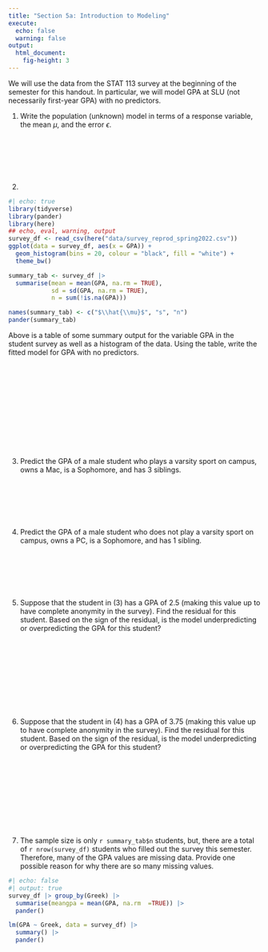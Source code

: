 ```yaml
---
title: "Section 5a: Introduction to Modeling"
execute:
  echo: false
  warning: false
output: 
  html_document:
    fig-height: 3
---
```


We will use the data from the STAT 113 survey at the beginning of the semester for this handout. In particular, we will model GPA at SLU (not necessarily first-year GPA) with no predictors.

1. Write the population (unknown) model in terms of a response variable, the mean $\mu$, and the error $\epsilon$.

<br>

<br>

<br>

2. 

```r
#| echo: true
library(tidyverse)
library(pander)
library(here)
## echo, eval, warning, output
survey_df <- read_csv(here("data/survey_reprod_spring2022.csv"))
ggplot(data = survey_df, aes(x = GPA)) +
  geom_histogram(bins = 20, colour = "black", fill = "white") +
  theme_bw()
```

```r
summary_tab <- survey_df |>
  summarise(mean = mean(GPA, na.rm = TRUE),
            sd = sd(GPA, na.rm = TRUE),
            n = sum(!is.na(GPA)))

names(summary_tab) <- c("$\\hat{\\mu}$", "s", "n")
pander(summary_tab)
```

Above is a table of some summary output for the variable GPA in the student survey as well as a histogram of the data. Using the table, write the fitted model for GPA with no predictors.

<br>

<br>

<br>

<br>

<br>

<br>

3. Predict the GPA of a male student who plays a varsity sport on campus, owns a Mac, is a Sophomore, and has 3 siblings.

<br>

<br>

<br>

4. Predict the GPA of a male student who does not play a varsity sport on campus, owns a PC, is a Sophomore, and has 1 sibling.

<br>

<br>

<br>

5. Suppose that the student in (3) has a GPA of 2.5 (making this value up to have complete anonymity in the survey). Find the residual for this student. Based on the sign of the residual, is the model underpredicting or overpredicting the GPA for this student?

<br>

<br>

<br>

<br>

<br>

6. Suppose that the student in (4) has a GPA of 3.75 (making this value up to have complete anonymity in the survey). Find the residual for this student. Based on the sign of the residual, is the model underpredicting or overpredicting the GPA for this student?

<br>

<br>

<br>

<br>

<br>

7. The sample size is only `r summary_tab$n` students, but, there are a total of `r nrow(survey_df)` students who filled out the survey this semester. Therefore, many of the GPA values are missing data. Provide one possible reason for why there are so many missing values.

```r
#| echo: false
#| output: true
survey_df |> group_by(Greek) |>
  summarise(meangpa = mean(GPA, na.rm  =TRUE)) |>
  pander()

lm(GPA ~ Greek, data = survey_df) |>
  summary() |>
  pander()

```

<br>

<br>

